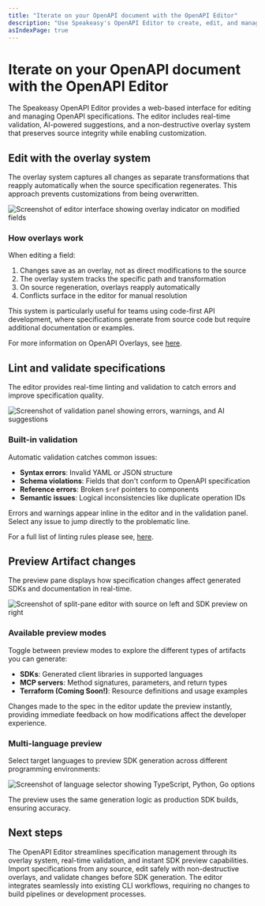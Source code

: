 ```yaml
---
title: "Iterate on your OpenAPI document with the OpenAPI Editor"
description: "Use Speakeasy's OpenAPI Editor to create, edit, and manage your OpenAPI documents. Prepare OpenAPI specs for SDK generation."
asIndexPage: true
---
```


# Iterate on your OpenAPI document with the OpenAPI Editor

The Speakeasy OpenAPI Editor provides a web-based interface for editing and managing OpenAPI specifications. The editor includes real-time validation, AI-powered suggestions, and a non-destructive overlay system that preserves source integrity while enabling customization.

## Edit with the overlay system

The overlay system captures all changes as separate transformations that reapply automatically when the source specification regenerates. This approach prevents customizations from being overwritten.

![Screenshot of editor interface showing overlay indicator on modified fields](/assets/docs/prep-openapi/editor-overlay.png)

### How overlays work

When editing a field:

1. Changes save as an overlay, not as direct modifications to the source
2. The overlay system tracks the specific path and transformation
3. On source regeneration, overlays reapply automatically
4. Conflicts surface in the editor for manual resolution

This system is particularly useful for teams using code-first API development, where specifications generate from source code but require additional documentation or examples.

For more information on OpenAPI Overlays, see [here](/docs/prep-openapi/overlays/create-overlays).

## Lint and validate specifications

The editor provides real-time linting and validation to catch errors and improve specification quality.

![Screenshot of validation panel showing errors, warnings, and AI suggestions](/assets/docs/prep-openapi/editor-validation.png)

### Built-in validation

Automatic validation catches common issues:

- **Syntax errors**: Invalid YAML or JSON structure
- **Schema violations**: Fields that don't conform to OpenAPI specification
- **Reference errors**: Broken `$ref` pointers to components
- **Semantic issues**: Logical inconsistencies like duplicate operation IDs

Errors and warnings appear inline in the editor and in the validation panel. Select any issue to jump directly to the problematic line.

For a full list of linting rules please see, [here](/docs/prep-openapi/linting).

## Preview Artifact changes

The preview pane displays how specification changes affect generated SDKs and documentation in real-time.

![Screenshot of split-pane editor with source on left and SDK preview on right](/assets/docs/prep-openapi/editor-sdk-preview.png)

### Available preview modes

Toggle between preview modes to explore the different types of artifacts you can generate:

- **SDKs**: Generated client libraries in supported languages
- **MCP servers**: Method signatures, parameters, and return types
- **Terraform (Coming Soon!)**: Resource definitions and usage examples 

Changes made to the spec in the editor update the preview instantly, providing immediate feedback on how modifications affect the developer experience.

### Multi-language preview

Select target languages to preview SDK generation across different programming environments:

![Screenshot of language selector showing TypeScript, Python, Go options](/assets/docs/prep-openapi/editor-language-selector.png)

The preview uses the same generation logic as production SDK builds, ensuring accuracy.

## Next steps

The OpenAPI Editor streamlines specification management through its overlay system, real-time validation, and instant SDK preview capabilities. Import specifications from any source, edit safely with non-destructive overlays, and validate changes before SDK generation. The editor integrates seamlessly into existing CLI workflows, requiring no changes to build pipelines or development processes.
